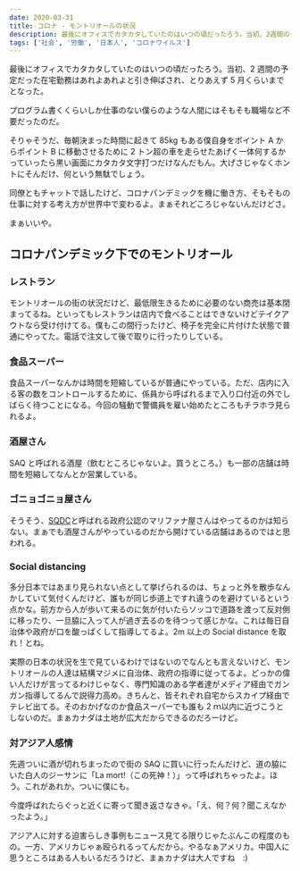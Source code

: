 ```yaml
---
date: 2020-03-31
title: コロナ - モントリオールの状況
description: 最後にオフィスでカタカタしていたのはいつの頃だったろう。当初、2週間の予定だった在宅勤務はあれよあれよと引き伸ばされ、とりあえず 5月くらいまでとなった。
tags: ['社会', '労働', '日本人', 'コロナウイルス']
---
```


最後にオフィスでカタカタしていたのはいつの頃だったろう。当初、2 週間の予定だった在宅勤務はあれよあれよと引き伸ばされ、とりあえず 5 月くらいまでとなった。

プログラム書くくらいしか仕事のない僕らのような人間にはそもそも職場など不要だったのだ。

そりゃそうだ、毎朝決まった時間に起きて 85kg もある僕自身をポイント A からポイント B に移動させるために 2 トン超の車を走らせたあげく一体何するかっていったら黒い画面にカタカタ文字打つだけなんだもん。大げさじゃなくホントにそんだけ、何という無駄でしょう。

同僚ともチャットで話したけど、コロナパンデミックを機に働き方、そもそもの仕事に対する考え方が世界中で変わるよ。まぁそれどころじゃないんだけどさ。

まぁいいや。

## コロナパンデミック下でのモントリオール

### レストラン

モントリオールの街の状況だけど、最低限生きるために必要のない商売は基本閉まってるね。といってもレストランは店内で食べることはできないけどテイクアウトなら受け付けてる。僕もこの間行ったけど、椅子を完全に片付けた状態で普通にやってた。電話で注文して後で取りに行ったりしている。

### 食品スーパー

食品スーパーなんかは時間を短縮しているが普通にやっている。ただ、店内に入る客の数をコントロールするために、係員から呼ばれるまで入り口付近の外でしばらく待つことになる。今回の騒動で警備員を雇い始めたところもチラホラ見られるよ。

### 酒屋さん

SAQ と呼ばれる酒屋（飲むところじゃないよ。買うところ。）も一部の店舗は時間を短縮してなんとか営業している。

### ゴニョゴニョ屋さん

そうそう、[SQDC](https://www.sqdc.ca/en-CA/ 'カナダ政府公認マリファナショップ')と呼ばれる政府公認のマリファナ屋さんはやってるのかは知らない。まぁでも酒屋さんがやっているのだから開けている店舗はあるのではと思われる。

### Social distancing

多分日本ではあまり見られない点として挙げられるのは、ちょっと外を散歩なんかしていて気付くんだけど、誰もが同じ歩道上ですれ違うのを避けているという点かな。前方から人が歩いて来るのに気が付いたらソッコで道路を渡って反対側に移ったり、一旦脇に入って人が過ぎ去るのを待つって感じかな。これは毎日自治体や政府が口を酸っぱくして指導してるよ。2m 以上の Social distance を取れ！とね。

実際の日本の状況を生で見ているわけではないのでなんとも言えないけど、モントリオールの人達は結構マジメに自治体、政府の指導に従ってるよ。どっかの偉い人だけが言ってるわけじゃなく、専門知識のある学者達がメディア経由でガンガン指導してるんで説得力高め。きちんと、皆それぞれ自宅からスカイプ経由でテレビ出てる。そのおかげなのか食品スーパーでも誰も 2 ｍ以内に近づこうとしないのだ。まぁカナダは土地が広大だからできるのだろーけど。

### 対アジア人感情

先週ついに酒が切れちまったので街の SAQ に買いに行ったんだけど、道の脇にいた白人のジーサンに「La mort!（この死神！）」って呼ばれちゃったよ。ほう。これがあれか。ついに僕にも。

今度呼ばれたらぐっと近くに寄って聞き返さなきゃ。「え、何？何？聞こえなかったよう。」

アジア人に対する迫害らしき事例もニュース見てる限りじゃたぶんこの程度のもの。一方、アメリカじゃぁ殴られるってんだから。やるなぁアメリカ。中国人に思うところはある人もいるだろうけど、まぁカナダは大人ですね　:)

